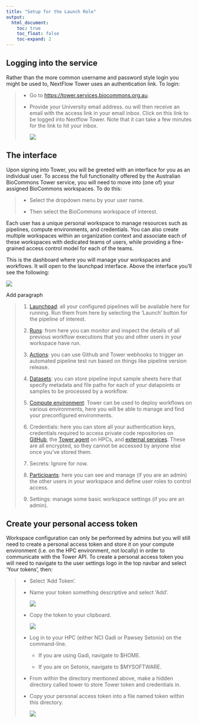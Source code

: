 ```yaml
---
title: "Setup for the Launch Role"
output:
  html_document:
    toc: true
    toc_float: false
    toc-expand: 2
---
```


## Logging into the service

Rather than the more common username and password style login you might be used to, NextFlow Tower uses an authentication link. To login:

<div>

> -   Go to <https://tower.services.biocommons.org.au>.
>
> -   Provide your University email address. ou will then receive an email with the access link in your email inbox. Click on this link to be logged into Nextflow Tower. Note that it can take a few minutes for the link to hit your inbox.
>
>     ![](images/Screen%20Shot%202023-08-24%20at%203.07.50%20pm.png)

</div>

## The interface

Upon signing into Tower, you will be greeted with an interface for you as an individual user. To access the full functionality offered by the Australian BioCommons Tower service, you will need to move into (one of) your assigned BioCommons workspaces. To do this:

> -   Select the dropdown menu by your user name.
>
> -   Then select the BioCommons workspace of interest.

Each user has a unique personal workspace to manage resources such as pipelines, compute environments, and credentials. You can also create multiple workspaces within an organization context and associate each of these workspaces with dedicated teams of users, while providing a fine-grained access control model for each of the teams.

This is the dashboard where you will manage your workspaces and workflows. It will open to the launchpad interface. Above the interface you'll see the following:

![](images/Screen%20Shot%202023-08-24%20at%202.17.37%20pm.png)

Add paragraph

<div>

> 1.  [Launchpad](https://help.tower.nf/23.1/launch/launchpad/?h=launchpad): all your configured pipelines will be available here for running. Run them from here by selecting the 'Launch' button for the pipeline of interest. 
>
> 2.  [Runs](https://help.tower.nf/23.1/monitoring/overview/?h=runs): from here you can monitor and inspect the details of all previous workflow executions that you and other users in your workspace have run.
>
> 3.  [Actions](https://help.tower.nf/23.1/pipeline-actions/overview/?h=actions): you can use Github and Tower webhooks to trigger an automated pipeline test run based on things like pipeline version release. 
>
> 4.  [Datasets](https://help.tower.nf/23.1/datasets/overview/): you can store pipeline input sample sheets here that specify metadata and file paths for each of your datapoints or samples to be processed by a workflow. 
>
> 5.  [Compute environment](https://help.tower.nf/23.1/enterprise/configuration/compute_environments/): Tower can be used to deploy workflows on various environments, here you will be able to manage and find your preconfigured environments. 
>
> 6.  Credentials: here you can store all your authentication keys, credentials required to access private code repositories on [GitHub](https://help.tower.nf/23.1/enterprise/configuration/authentication/?#github-identity-provider), the [Tower agent](https://help.tower.nf/23.1/credentials/agent_credentials/) on HPCs, and [external services](https://help.tower.nf/23.1/enterprise/configuration/authentication/). These are all encrypted, so they cannot be accessed by anyone else once you've stored them. 
>
> 7.  Secrets: Ignore for now. 
>
> 8.  [Participants](https://help.tower.nf/23.1/orgs-and-teams/workspace-management/?h=#participant-roles): here you can see and manage (if you are an admin) the other users in your workspace and define user roles to control access. 
>
> 9.  Settings: manage some basic workspace settings (if you are an admin).

</div>

## Create your personal access token

Workspace configuration can only be performed by admins but you will still need to create a personal access token and store it on your compute environment (i.e. on the HPC environment, not locally) in order to communicate with the Tower API. To create a personal access token you will need to navigate to the user settings logo in the top navbar and select 'Your tokens', then:

> -   Select 'Add Token'. 
>
> -   Name your token something descriptive and select 'Add'.
>
>     ![](images/Screen%20Shot%202023-08-25%20at%202.58.54%20pm.png)
>
> -   Copy the token to your clipboard.
>
>     ![](images/Screen%20Shot%202023-08-25%20at%202.59.14%20pm.png)
>
> -   Log in to your HPC (either NCI Gadi or Pawsey Setonix) on the command-line.
>
>     -   If you are using Gadi, navigate to \$HOME.
>
>     -   If you are on Setonix, navigate to \$MYSOFTWARE.
>
> -   From within the directory mentioned above, make a hidden directory called tower to store Tower token and credentials in.
>
> -   Copy your personal access token into a file named token within this directory.
>
>     ![](images/Screen%20Shot%202023-08-25%20at%203.04.27%20pm.png)
